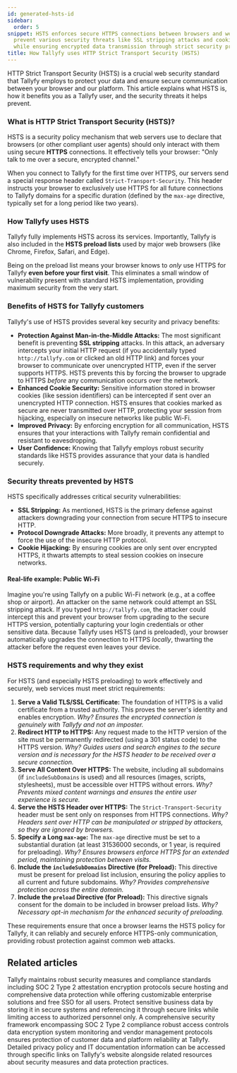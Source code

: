```yaml
---
id: generated-hsts-id
sidebar:
  order: 5
snippet: HSTS enforces secure HTTPS connections between browsers and web servers to
  prevent various security threats like SSL stripping attacks and cookie hijacking
  while ensuring encrypted data transmission through strict security protocols.
title: How Tallyfy uses HTTP Strict Transport Security (HSTS)
---
```


HTTP Strict Transport Security (HSTS) is a crucial web security standard that Tallyfy employs to protect your data and ensure secure communication between your browser and our platform. This article explains what HSTS is, how it benefits you as a Tallyfy user, and the security threats it helps prevent.

### What is HTTP Strict Transport Security (HSTS)?

HSTS is a security policy mechanism that web servers use to declare that browsers (or other compliant user agents) should only interact with them using secure **HTTPS** connections. It effectively tells your browser: "Only talk to me over a secure, encrypted channel."

When you connect to Tallyfy for the first time over HTTPS, our servers send a special response header called `Strict-Transport-Security`. This header instructs your browser to exclusively use HTTPS for all future connections to Tallyfy domains for a specific duration (defined by the `max-age` directive, typically set for a long period like two years).

### How Tallyfy uses HSTS

Tallyfy fully implements HSTS across its services. Importantly, Tallyfy is also included in the **HSTS preload lists** used by major web browsers (like Chrome, Firefox, Safari, and Edge).

Being on the preload list means your browser knows to *only* use HTTPS for Tallyfy **even before your first visit**. This eliminates a small window of vulnerability present with standard HSTS implementation, providing maximum security from the very start.

### Benefits of HSTS for Tallyfy customers

Tallyfy's use of HSTS provides several key security and privacy benefits:

*   **Protection Against Man-in-the-Middle Attacks:** The most significant benefit is preventing **SSL stripping** attacks. In this attack, an adversary intercepts your initial HTTP request (if you accidentally typed `http://tallyfy.com` or clicked an old HTTP link) and forces your browser to communicate over unencrypted HTTP, even if the server supports HTTPS. HSTS prevents this by forcing the browser to upgrade to HTTPS *before* any communication occurs over the network.
*   **Enhanced Cookie Security:** Sensitive information stored in browser cookies (like session identifiers) can be intercepted if sent over an unencrypted HTTP connection. HSTS ensures that cookies marked as secure are never transmitted over HTTP, protecting your session from hijacking, especially on insecure networks like public Wi-Fi.
*   **Improved Privacy:** By enforcing encryption for all communication, HSTS ensures that your interactions with Tallyfy remain confidential and resistant to eavesdropping.
*   **User Confidence:** Knowing that Tallyfy employs robust security standards like HSTS provides assurance that your data is handled securely.

### Security threats prevented by HSTS

HSTS specifically addresses critical security vulnerabilities:

*   **SSL Stripping:** As mentioned, HSTS is the primary defense against attackers downgrading your connection from secure HTTPS to insecure HTTP.
*   **Protocol Downgrade Attacks:** More broadly, it prevents any attempt to force the use of the insecure HTTP protocol.
*   **Cookie Hijacking:** By ensuring cookies are only sent over encrypted HTTPS, it thwarts attempts to steal session cookies on insecure networks.

#### Real-life example: Public Wi-Fi

Imagine you're using Tallyfy on a public Wi-Fi network (e.g., at a coffee shop or airport). An attacker on the same network could attempt an SSL stripping attack. If you typed `http://tallyfy.com`, the attacker could intercept this and prevent your browser from upgrading to the secure HTTPS version, potentially capturing your login credentials or other sensitive data. Because Tallyfy uses HSTS (and is preloaded), your browser automatically upgrades the connection to HTTPS *locally*, thwarting the attacker before the request even leaves your device.

### HSTS requirements and why they exist

For HSTS (and especially HSTS preloading) to work effectively and securely, web services must meet strict requirements:

1.  **Serve a Valid TLS/SSL Certificate:** The foundation of HTTPS is a valid certificate from a trusted authority. This proves the server's identity and enables encryption. *Why? Ensures the encrypted connection is genuinely with Tallyfy and not an imposter.*
2.  **Redirect HTTP to HTTPS:** Any request made to the HTTP version of the site must be permanently redirected (using a 301 status code) to the HTTPS version. *Why? Guides users and search engines to the secure version and is necessary for the HSTS header to be received over a secure connection.*
3.  **Serve All Content Over HTTPS:** The website, including all subdomains (if `includeSubDomains` is used) and all resources (images, scripts, stylesheets), must be accessible over HTTPS without errors. *Why? Prevents mixed content warnings and ensures the entire user experience is secure.*
4.  **Serve the HSTS Header over HTTPS:** The `Strict-Transport-Security` header must be sent only on responses from HTTPS connections. *Why? Headers sent over HTTP can be manipulated or stripped by attackers, so they are ignored by browsers.*
5.  **Specify a Long `max-age`:** The `max-age` directive must be set to a substantial duration (at least 31536000 seconds, or 1 year, is required for preloading). *Why? Ensures browsers enforce HTTPS for an extended period, maintaining protection between visits.*
6.  **Include the `includeSubDomains` Directive (for Preload):** This directive must be present for preload list inclusion, ensuring the policy applies to all current and future subdomains. *Why? Provides comprehensive protection across the entire domain.*
7.  **Include the `preload` Directive (for Preload):** This directive signals consent for the domain to be included in browser preload lists. *Why? Necessary opt-in mechanism for the enhanced security of preloading.*

These requirements ensure that once a browser learns the HSTS policy for Tallyfy, it can reliably and securely enforce HTTPS-only communication, providing robust protection against common web attacks.


## Related articles
<CardGrid>
<LinkTitleCard header="<b>Miscellaneous > Terms & legals</b>" href="/products/pro/miscellaneous/terms-legals/" > Tallyfy maintains robust security measures and compliance standards including SOC 2 Type 2 attestation encryption protocols secure hosting and comprehensive data protection while offering customizable enterprise solutions and free SSO for all users. </LinkTitleCard>
<LinkTitleCard header="<b>Tracking And Tasks > Protect sensitive data</b>" href="/products/pro/tracking-and-tasks/how-can-i-protect-sensitive-data-in-tallyfy/" > Protect sensitive business data by storing it in secure systems and referencing it through secure links while limiting access to authorized personnel only. </LinkTitleCard>
<LinkTitleCard header="<b>Pro > Compliance</b>" href="/products/pro/compliance/" > A comprehensive security framework encompassing SOC 2 Type 2 compliance robust access controls data encryption system monitoring and vendor management protocols ensures protection of customer data and platform reliability at Tallyfy. </LinkTitleCard>
<LinkTitleCard header="<b>Terms Legals > Tallyfy's privacy policy</b>" href="/products/pro/miscellaneous/terms-legals/where-can-i-find-tallyfys-privacy-policy/" > Detailed privacy policy and IT documentation information can be accessed through specific links on Tallyfy's website alongside related resources about security measures and data protection practices. </LinkTitleCard>
</CardGrid>